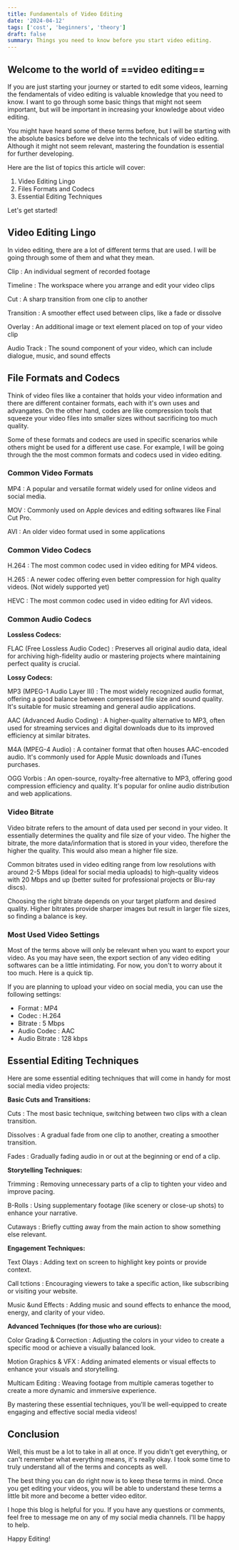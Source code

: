 ```yaml
---
title: Fundamentals of Video Editing
date: '2024-04-12'
tags: ['cost', 'beginners', 'theory']
draft: false
summary: Things you need to know before you start video editing.
---
```


## Welcome to the world of ==video editing==

If you are just starting your journey or started to edit some videos, learning the fendamentals of video editing is valuable knowledge that you need to know. I want to go through some basic things that might not seem important, but will be important in increasing your knowledge about video editing.

You might have heard some of these terms before, but I will be starting with the absolute basics before we delve into the technicals of video editing. Although it might not seem relevant, mastering the foundation is essential for further developing. 

Here are the list of topics this article will cover:
1. Video Editing Lingo
2. Files Formats and Codecs
3. Essential Editing Techniques

Let's get started!

## Video Editing Lingo

In video editing, there are a lot of different terms that are used. I will be going through some of them and what they mean.

Clip
: An individual segment of recorded footage

Timeline
: The workspace where you arrange and edit your video clips

Cut
: A sharp transition from one clip to another

Transition
: A smoother effect used between clips, like a fade or dissolve

Overlay
: An additional image or text element placed on top of your video clip

Audio Track
: The sound component of your video, which can include dialogue, music, and sound effects

## File Formats and Codecs

Think of video files like a container that holds your video information and there are different container formats, each with it's own uses and advangates. On the other hand, codes are like compression tools that squeeze your video files into smaller sizes without sacrificing too much quality.

Some of these formats and codecs are used in specific scenarios while others might be used for a different use case. For example, I will be going through the the most common formats and codecs used in video editing.

### Common Video Formats

MP4
: A popular and versatile format widely used for online videos and social media.

MOV
: Commonly used on Apple devices and editing softwares like Final Cut Pro.

AVI
: An older video format used in some applications

### Common Video Codecs

H.264
: The most common codec used in video editing for MP4 videos. 

H.265
: A newer codec offering even better compression for high quality videos. (Not widely supported yet)

HEVC
: The most common codec used in video editing for AVI videos.

### Common Audio Codecs

**Lossless Codecs:**

FLAC (Free Lossless Audio Codec)
: Preserves all original audio data, ideal for archiving high-fidelity audio or mastering projects where maintaining perfect quality is crucial.

**Lossy Codecs:**

MP3 (MPEG-1 Audio Layer III)
: The most widely recognized audio format, offering a good balance between compressed file size and sound quality. It's suitable for music streaming and general audio applications.

AAC (Advanced Audio Coding)
: A higher-quality alternative to MP3, often used for streaming services and digital downloads due to its improved efficiency at similar bitrates.

M4A (MPEG-4 Audio)
: A container format that often houses AAC-encoded audio. It's commonly used for Apple Music downloads and iTunes purchases.

OGG Vorbis
: An open-source, royalty-free alternative to MP3, offering good compression efficiency and quality. It's popular for online audio distribution and web applications.

### Video Bitrate

Video bitrate refers to the amount of data used per second in your video. It essentially determines the quality and file size of your video. The higher the bitrate, the more data/information that is stored in your video, therefore the higher the quality. This would also mean a higher file size.

Common bitrates used in video editing range from low resolutions with around 2-5 Mbps (ideal for social media uploads) to high-quality videos with 20 Mbps and up (better suited for professional projects or Blu-ray discs). 

Choosing the right bitrate depends on your target platform and desired quality. Higher bitrates provide sharper images but result in larger file sizes, so finding a balance is key. 

### Most Used Video Settings

Most of the terms above will only be relevant when you want to export your video. As you may have seen, the export section of any video editing softwares can be a little intimidating. For now, you don't to worry about it too much. Here is a quick tip.

If you are planning to upload your video on social media, you can use the following settings:

- Format : MP4
- Codec : H.264
- Bitrate : 5 Mbps
- Audio Codec : AAC
- Audio Bitrate : 128 kbps

## Essential Editing Techniques

Here are some essential editing techniques that will come in handy for most social media video projects:

**Basic Cuts and Transitions:**

Cuts 
: The most basic technique, switching between two clips with a clean transition.

Dissolves
: A gradual fade from one clip to another, creating a smoother transition.

Fades
: Gradually fading audio in or out at the beginning or end of a clip.


**Storytelling Techniques:**

Trimming
: Removing unnecessary parts of a clip to tighten your video and improve pacing.

B-Rolls
: Using supplementary footage (like scenery or close-up shots) to enhance your narrative.

Cutaways
: Briefly cutting away from the main action to show something else relevant.


**Engagement Techniques:**

Text 
Olays
: Adding text on screen to highlight key points or provide context.

Call 
tctions
: Encouraging viewers to take a specific action, like subscribing or visiting your website.

Music 
&und Effects
: Adding music and sound effects to enhance the mood, energy, and clarity of your video.


**Advanced Techniques (for those who are curious):**

Color Grading & Correction
: Adjusting the colors in your video to create a specific mood or achieve a visually balanced look.

Motion Graphics & VFX
: Adding animated elements or visual effects to enhance your visuals and storytelling.

Multicam Editing
: Weaving footage from multiple cameras together to create a more dynamic and immersive experience. 


By mastering these essential techniques, you'll be well-equipped to create engaging and effective social media videos! 

## Conclusion

Well, this must be a lot to take in all at once. If you didn't get everything, or can't remember what everything means, it's really okay. I took some time to truly understand all of the terms and concepts as well. 

The best thing you can do right now is to keep these terms in mind. Once you get editing your videos, you will be able to understand these terms a little bit more and become a better video editor.

I hope this blog is helpful for you. If you have any questions or comments, feel free to message me on any of my social media channels. I'll be happy to help. 

Happy Editing!